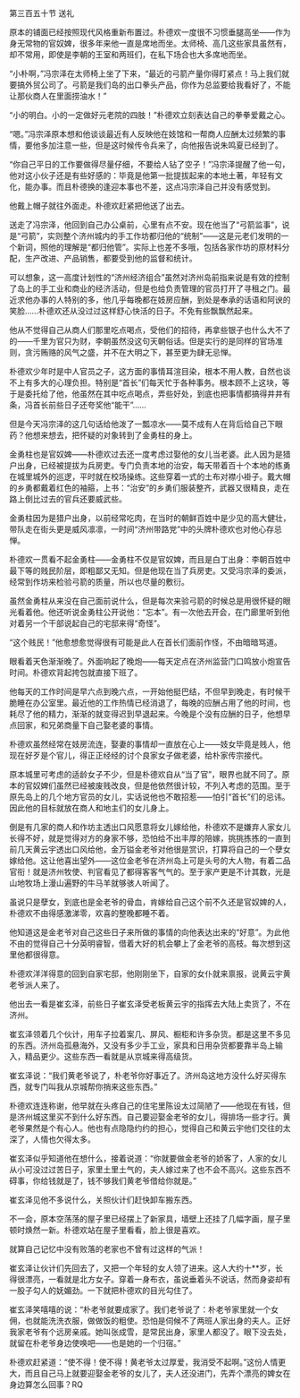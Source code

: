 

第三百五十节 送礼

原本的铺面已经按照现代风格重新布置过。朴德欢一度很不习惯垂腿高坐――作为身无常物的官奴婢，很多年来他一直是席地而坐。太师椅、高几这些家具虽然有，却不常用，即使是李朝的王室和两班们，在私下场合也大多席地而坐。

“小朴啊，”冯宗泽在太师椅上坐了下来，“最近的弓箭产量你得盯紧点！马上我们就要搞外贸公司了。弓箭是我们岛的出口拳头产品，你作为总监要给我看好了，不能让那伙商人在里面捞油水！”

“小的明白。小的一定做好元老院的四肢！”朴德欢立刻表达自己的拳拳爱戴之心。

“嗯。”冯宗泽原本想和他谈谈最近有人反映他在妓馆和一帮商人应酬太过频繁的事情，要他多加注意一些，但是这时候传令兵来了，向他报告说朱鸣夏已经到了。

“你自己平日的工作要做得尽量仔细，不要给人钻了空子！”冯宗泽提醒了他一句，他对这小伙子还是有些好感的：毕竟是他第一批提拔起来的本地土著，年轻有文化，能办事。而且朴德换的逢迎本事也不差，这点冯宗泽自己并没有感觉到。

他戴上帽子就往外面走。朴德欢赶紧把他送了出去。

送走了冯宗泽，他回到自己办公桌前，心里有点不安。现在他当了“弓箭监事”，说是“弓箭”，实则整个济州城内的手工作坊都归他的“统制”――这是元老们发明的一个新词，照他的理解是“都归他管”。实际上也差不多哦，包括各家作坊的原材料分配，生产改进、产品销售，都要受到他的监督和统计。

可以想象，这一高度计划性的“济州经济组合”虽然对济州岛前指来说是有效的控制了岛上的手工业和商业的经济活动，但是也给负责管理的官员打开了寻租之门。最近求他办事的人特别的多，他几乎每晚都在妓房应酬，到处是奉承的话语和阿谀的笑脸……朴德欢还从没过过这样舒心快活的日子。不免有些飘飘然起来。

他从不觉得自己从商人们那里吃点喝点，受他们的招待，再拿些银子也什么大不了的――千里为官只为财，李朝虽然没这句天朝俗话。但是实行的是同样的官场准则，贪污贿赂的风气之盛，并不在大明之下，甚至更为肆无忌惮。

朴德欢少年时是中人官员之子，这方面的事情耳渲目染，根本不用人教，自然也谈不上有多大的心理负担。特别是“首长”们每天忙于各种事务。根本顾不上这块，等于是委托给了他，他虽然在其中吃点喝点，弄些好处，到底也把事情都搞得井井有条，冯首长前些日子还夸奖他“能干”……

但是今天冯宗泽的这几句话给他泼了一瓢凉水――莫不成有人在背后给自己下眼药？他想来想去，把怀疑的对象转到了金勇柱的身上。

金勇柱也是官奴婢――朴德欢过去还一度考虑过娶他的女儿当老婆。此人因为是猎户出身，已经被提拔为兵房吏。专门负责本地的治安，每天带着百十个本地的练勇在城里城外的巡逻，平时就在校场操练。这些穿着一式的土布对襟小褂子。戴大帽的乡勇都戴着红色的袖箍，上书：“治安”的乡勇们服装整齐，武器又很精良，走在路上倒比过去的官兵还要威武些。

金勇柱因为是猎户出身，以前经常吃肉，在当时的朝鲜百姓中是少见的高大健壮，带队走在街头更是威风凛凛，一时间“济州带路党”中的头牌朴德欢也对他心存忌惮。

朴德欢一贯看不起金勇柱――金勇柱不仅是官奴婢，而且是白丁出身：李朝百姓中最下等的贱民阶层，即粗鄙又无知。但是他现在当了兵房吏。又受冯宗泽的委派，经常到作坊来检验弓箭的质量，所以也尽量的敷衍。

虽然金勇柱从来没在自己面前说什么，但是每次来验弓箭的时候总是用很怀疑的眼光看着他。他还听说金勇柱公开说他：“忘本”。有一次他去开会，在门廊里听到他对着另一个干部说起自己的宅邸来得“奇怪”。

“这个贱民！”他愈想愈觉得很有可能是此人在首长们面前作怪，不由暗暗骂道。

眼看着天色渐渐晚了。外面响起了晚炮――每天定点在济州监营门口鸣放小炮宣告时间。朴德欢背起挎包就直接下班了。

他每天的工作时间是早六点到晚六点，一开始他挺巴结，不但早到晚走，有时候干脆睡在办公室里。最近他的工作热情已经消退了，每晚的应酬占用了他的时间，也耗尽了他的精力，渐渐的就变得迟到早退起来。今晚是个没有应酬的日子，他想早点回家，和兄弟商量下自己娶老婆的事情。

朴德欢虽然经常在妓房流连，娶妻的事情却一直放在心上――妓女毕竟是贱人，他现在好歹是个官儿，得正正经经的讨个良家女子做老婆，给朴家传宗接代。

原本城里可考虑的适龄女子不少，但是朴德欢自从“当了官”，眼界也就不同了。原本的官奴婢们虽然已经被废贱改良，但是他依然很计较，不列入考虑的范围。至于原先岛上的几个地方官员的女儿，实话说他也不敢招惹――怕引“首长”们的忌讳。因此他的目标就放在商人和地主们的女儿身上。

倒是有几家的商人和作坊主透出口风愿意将女儿嫁给他，朴德欢不是嫌弃人家女儿长得不好，就是觉得对方的身家不够，恐怕给不出丰厚的陪嫁，挑挑拣拣的一直到前几天黄云宇透出口风给他，金万镒金老爷对他很是赏识，打算将自己的一个孽女嫁给他。这让他喜出望外――这位金老爷在济州岛上可是头号的大人物，有着二品官衔！就是济州牧使、判官看见了都得客客气气的。至于家产更是不计其数，光是山地牧场上漫山遍野的牛马羊就够骇人听闻了。

虽说只是孽女，到底也是金老爷的骨血，肯嫁给自己这个前不久还是官奴婢的人，朴德欢不由得感激涕零，欢喜的整晚都睡不着。

他知道这是金老爷对自己这些日子来所做的事情的向他表达出来的“好意”。为此他不由的觉得自己十分英明睿智，借着大好的机会攀上了金老爷的高枝。每次想到这里他都很得意。

朴德欢洋洋得意的回到自家宅邸，他刚刚坐下，自家的女仆就来禀报，说黄云宇黄老爷派人来了。

他出去一看是崔玄泽，前些日子崔玄泽受老板黄云宇的指挥去大陆上卖货了，不在济州。

崔玄泽领着几个伙计，用车子拉着案几、屏风、橱柜和许多杂货。都是这里不多见的东西。济州岛孤悬海外，又没有多少手工业，家具和日用杂货都要靠半岛上输入，精品更少。这些东西一看就是从京城来得高级货。

崔玄泽说：“我们黄老爷说了，朴老爷你好事近了。济州岛这地方没什么好买得东西，就专门叫我从京城帮你捎来这些东西。”

朴德欢连连称谢，他早就在头疼自己的住宅里陈设太过简陋了――他现在有钱，但是济州城这里买不到什么好东西。自己要迎娶金老爷的女儿，得排场一些才行。黄老爷果然是个有心人。他也有点隐隐约约的担心，觉得自己和黄云宇他们交往的太深了，人情也欠得太多。

崔玄泽似乎知道他在想什么，接着说道：“你就要做金老爷的娇客了，人家的女儿从小可没过过苦日子，家里土里土气的，夫人嫁过来了也不会不高兴。这些东西不碍事，你给钱就是了，钱不够我们黄老爷借给你就是。”

崔玄泽见他不多说什么，关照伙计们赶快卸车搬东西。

不一会，原本空荡荡的屋子里已经摆上了新家具，墙壁上还挂了几幅字画，屋子里顿时焕然一新。朴德欢站在屋子里看看，脸上很是喜欢。

就算自己记忆中没有败落的老家也不曾有过这样的气派！

崔玄泽让伙计们先回去了，又把一个年轻的女人领了进来。这人大约十**岁，长得很漂亮，一看就是北方女子。穿着一身布衣，虽说垂着头不说话，然而身姿却有一股子勾人的妩媚劲。一下就把朴德欢的目光勾住了。

崔玄泽笑嘻嘻的说：“朴老爷就要成家了。我们老爷说了：朴老爷家里就一个女佣，也就能洗洗衣服，做做饭的粗使。恐怕是伺候不了两班人家出身的夫人。正好我家老爷有个远房亲戚。她叫张成雪，是常民出身，家里人都没了。眼下没去处，就留在朴老爷身边使唤吧――也是她的一个归宿。”

朴德欢赶紧道：“使不得！使不得！黄老爷太过厚爱，我消受不起啊。”这份人情更大，而且自己马上就要迎娶金老爷的女儿了，夫人还没进门，先弄个漂亮的婢女在身边算怎么回事？RQ

